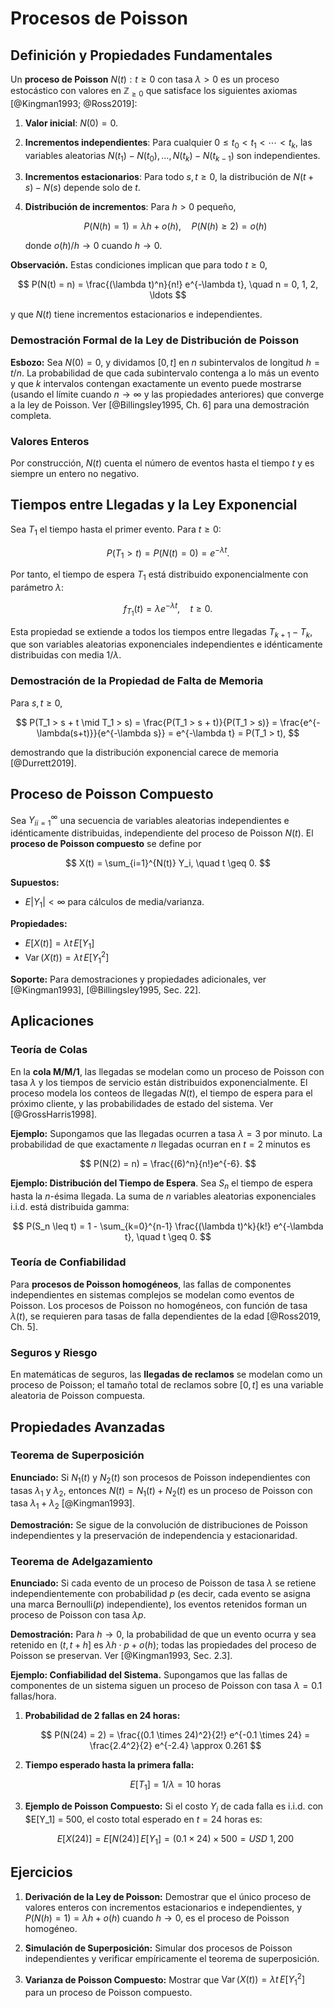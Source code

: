 # Procesos de Poisson

## Definición y Propiedades Fundamentales

Un **proceso de Poisson** ${N(t): t \geq 0}$ con tasa $\lambda > 0$ es un proceso estocástico con valores en $\mathbb{Z}_{\geq 0}$ que satisface los siguientes axiomas [@Kingman1993; @Ross2019]:

1. **Valor inicial**: $N(0) = 0$.
2. **Incrementos independientes**: Para cualquier $0 \leq t_0 < t_1 < \cdots < t_k$, las variables aleatorias $N(t_1) - N(t_0), \ldots, N(t_k) - N(t_{k-1})$ son independientes.
3. **Incrementos estacionarios**: Para todo $s, t \geq 0$, la distribución de $N(t+s) - N(s)$ depende solo de $t$.
4. **Distribución de incrementos**: Para $h > 0$ pequeño,

   $$
   P(N(h) = 1) = \lambda h + o(h), \quad P(N(h) \geq 2) = o(h)
   $$

   donde $o(h)/h \to 0$ cuando $h \to 0$.

**Observación.** Estas condiciones implican que para todo $t \geq 0$,

$$
P(N(t) = n) = \frac{(\lambda t)^n}{n!} e^{-\lambda t}, \quad n = 0, 1, 2, \ldots
$$

y que $N(t)$ tiene incrementos estacionarios e independientes.

### Demostración Formal de la Ley de Distribución de Poisson

**Esbozo:**
Sea $N(0) = 0$, y dividamos $[0, t]$ en $n$ subintervalos de longitud $h = t/n$. La probabilidad de que cada subintervalo contenga a lo más un evento y que $k$ intervalos contengan exactamente un evento puede mostrarse (usando el límite cuando $n \to \infty$ y las propiedades anteriores) que converge a la ley de Poisson. Ver [@Billingsley1995, Ch. 6] para una demostración completa.

### Valores Enteros

Por construcción, $N(t)$ cuenta el número de eventos hasta el tiempo $t$ y es siempre un entero no negativo.

## Tiempos entre Llegadas y la Ley Exponencial

Sea $T_1$ el tiempo hasta el primer evento. Para $t \geq 0$:

$$
P(T_1 > t) = P(N(t) = 0) = e^{-\lambda t}.
$$

Por tanto, el tiempo de espera $T_1$ está distribuido exponencialmente con parámetro $\lambda$:

$$
f_{T_1}(t) = \lambda e^{-\lambda t}, \quad t \geq 0.
$$

Esta propiedad se extiende a todos los tiempos entre llegadas $T_{k+1} - T_k$, que son variables aleatorias exponenciales independientes e idénticamente distribuidas con media $1/\lambda$.

### Demostración de la Propiedad de Falta de Memoria

Para $s, t \geq 0$,

$$
P(T_1 > s + t \mid T_1 > s) = \frac{P(T_1 > s + t)}{P(T_1 > s)} = \frac{e^{-\lambda(s+t)}}{e^{-\lambda s}} = e^{-\lambda t} = P(T_1 > t),
$$

demostrando que la distribución exponencial carece de memoria [@Durrett2019].

## Proceso de Poisson Compuesto

Sea ${Y_i}_{i=1}^\infty$ una secuencia de variables aleatorias independientes e idénticamente distribuidas, independiente del proceso de Poisson ${N(t)}$. El **proceso de Poisson compuesto** se define por

$$
X(t) = \sum_{i=1}^{N(t)} Y_i, \quad t \geq 0.
$$

**Supuestos:**

* $E|Y_1| < \infty$ para cálculos de media/varianza.

**Propiedades:**

* $E[X(t)] = \lambda t \, E[Y_1]$
* $\operatorname{Var}(X(t)) = \lambda t \, E[Y_1^2]$

**Soporte:**
Para demostraciones y propiedades adicionales, ver [@Kingman1993], [@Billingsley1995, Sec. 22].

## Aplicaciones

### Teoría de Colas

En la **cola M/M/1**, las llegadas se modelan como un proceso de Poisson con tasa $\lambda$ y los tiempos de servicio están distribuidos exponencialmente. El proceso modela los conteos de llegadas $N(t)$, el tiempo de espera para el próximo cliente, y las probabilidades de estado del sistema. Ver [@GrossHarris1998].

**Ejemplo:**
Supongamos que las llegadas ocurren a tasa $\lambda = 3$ por minuto. La probabilidad de que exactamente $n$ llegadas ocurran en $t = 2$ minutos es

$$
P(N(2) = n) = \frac{(6)^n}{n!}e^{-6}.
$$

**Ejemplo: Distribución del Tiempo de Espera**. Sea $S_n$ el tiempo de espera hasta la $n$-ésima llegada. La suma de $n$ variables aleatorias exponenciales i.i.d. está distribuida gamma:

$$
P(S_n \leq t) = 1 - \sum_{k=0}^{n-1} \frac{(\lambda t)^k}{k!} e^{-\lambda t}, \quad t \geq 0.
$$

### Teoría de Confiabilidad

Para **procesos de Poisson homogéneos**, las fallas de componentes independientes en sistemas complejos se modelan como eventos de Poisson. Los procesos de Poisson no homogéneos, con función de tasa $\lambda(t)$, se requieren para tasas de falla dependientes de la edad [@Ross2019, Ch. 5].

### Seguros y Riesgo

En matemáticas de seguros, las **llegadas de reclamos** se modelan como un proceso de Poisson; el tamaño total de reclamos sobre $[0,t]$ es una variable aleatoria de Poisson compuesta.

## Propiedades Avanzadas

### Teorema de Superposición

**Enunciado:**
Si $N_1(t)$ y $N_2(t)$ son procesos de Poisson independientes con tasas $\lambda_1$ y $\lambda_2$, entonces $N(t) = N_1(t) + N_2(t)$ es un proceso de Poisson con tasa $\lambda_1 + \lambda_2$ [@Kingman1993].

**Demostración:**
Se sigue de la convolución de distribuciones de Poisson independientes y la preservación de independencia y estacionaridad.

### Teorema de Adelgazamiento

**Enunciado:**
Si cada evento de un proceso de Poisson de tasa $\lambda$ se retiene independientemente con probabilidad $p$ (es decir, cada evento se asigna una marca Bernoulli$(p)$ independiente), los eventos retenidos forman un proceso de Poisson con tasa $\lambda p$.

**Demostración:**
Para $h \to 0$, la probabilidad de que un evento ocurra y sea retenido en $(t, t+h]$ es $\lambda h \cdot p + o(h)$; todas las propiedades del proceso de Poisson se preservan. Ver [@Kingman1993, Sec. 2.3].

**Ejemplo: Confiabilidad del Sistema.** Supongamos que las fallas de componentes de un sistema siguen un proceso de Poisson con tasa $\lambda = 0.1$ fallas/hora.

1. **Probabilidad de 2 fallas en 24 horas:**

   $$
   P(N(24) = 2) = \frac{(0.1 \times 24)^2}{2!} e^{-0.1 \times 24} = \frac{2.4^2}{2} e^{-2.4} \approx 0.261
   $$

2. **Tiempo esperado hasta la primera falla:**

   $$
   E[T_1] = 1/\lambda = 10 \text{ horas}
   $$

3. **Ejemplo de Poisson Compuesto:**
   Si el costo $Y_i$ de cada falla es i.i.d. con $E[Y_1] = $500$, el costo total esperado en $t = 24$ horas es:

   $$
   E[X(24)] = E[N(24)] \, E[Y_1] = (0.1 \times 24) \times 500 = USD\ 1,200
   $$

## Ejercicios

1. **Derivación de la Ley de Poisson:**
   Demostrar que el único proceso de valores enteros con incrementos estacionarios e independientes, y $P(N(h) = 1) = \lambda h + o(h)$ cuando $h \to 0$, es el proceso de Poisson homogéneo.

2. **Simulación de Superposición:**
   Simular dos procesos de Poisson independientes y verificar empíricamente el teorema de superposición.

3. **Varianza de Poisson Compuesto:**
   Mostrar que $\operatorname{Var}(X(t)) = \lambda t \, E[Y_1^2]$ para un proceso de Poisson compuesto.
